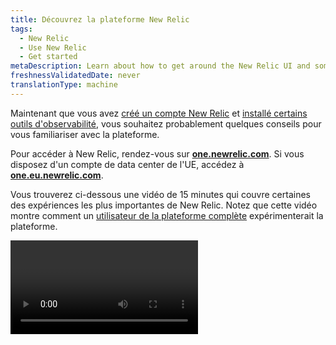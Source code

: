 ```yaml
---
title: Découvrez la plateforme New Relic
tags:
  - New Relic
  - Use New Relic
  - Get started
metaDescription: Learn about how to get around the New Relic UI and some of the most important experiences.
freshnessValidatedDate: never
translationType: machine
---
```


Maintenant que vous avez [créé un compte New Relic](https://newrelic.com/signup) et [installé certains outils d&apos;observabilité](/docs/new-relic-solutions/get-started/implementation-guide-intro), vous souhaitez probablement quelques conseils pour vous familiariser avec la plateforme.

Pour accéder à New Relic, rendez-vous sur <DNT>**[one.newrelic.com](https://one.newrelic.com/all-capabilities)**</DNT>. Si vous disposez d&apos;un compte de data center de l&apos;UE, accédez à <DNT>**[one.eu.newrelic.com](https://one.eu.newrelic.com)**</DNT>.

Vous trouverez ci-dessous une vidéo de 15 minutes qui couvre certaines des expériences les plus importantes de New Relic. Notez que cette vidéo montre comment un [utilisateur de la plateforme complète](/docs/accounts/accounts-billing/new-relic-one-user-management/user-type) expérimenterait la plateforme.

<Video type="wistia" id="y7cea3r0a0" />

<CollapserGroup>
  <Collapser id="video-timestamps" title="Horaire des sujets en vidéo">
    * 00:45 - Fonctionnalités d&apos;épinglage dans votre menu de gauche
    * 1:53 - Le commutateur de compte
    * 2:22 - Comprendre rapidement votre système (Explorer, Navigator, Lookout)
    * 5:18 - Afficher la documentation d&apos;une page d&apos;interface utilisateur
    * 5:44 - Recherche sur toute la plateforme
    * 6h30 - L&apos;interface utilisateur de l&apos;APM
    * 7:06 - Options de base du graphique
    * 8h45 - L&apos;interface utilisateur de l&apos;infrastructure et du logging
    * 10h00 - tableau de bord personnalisé
    * 11:42 - tracing distribué
    * 12:48 - Cartes de service
    * 13h05 - charge de travail
    * 14:03 - Le menu utilisateur
  </Collapser>
</CollapserGroup>

Vous trouverez ci-dessous quelques détails sur les sujets abordés dans la vidéo, ainsi que des liens vers des documents connexes.

<Tabs>
  <TabsBar>
    <TabsBarItem id="capabilities">
      Capacités
    </TabsBarItem>

    <TabsBarItem id="account">
      Changeur de compte
    </TabsBarItem>

    <TabsBarItem id="explore">
      Explorez votre système
    </TabsBarItem>

    <TabsBarItem id="help">
      Aide
    </TabsBarItem>

    <TabsBarItem id="search">
      Recherche
    </TabsBarItem>

    <TabsBarItem id="chart">
      Options de graphique
    </TabsBarItem>

    <TabsBarItem id="connections">
      Comprendre les connexions
    </TabsBarItem>

    <TabsBarItem id="query">
      Interrogez vos données
    </TabsBarItem>

    <TabsBarItem id="account-settings">
      Paramètres du compte
    </TabsBarItem>
  </TabsBar>

  <TabsPages>
    <TabsPageItem id="capabilities">
      Si vous débutez avec New Relic, vous souhaiterez peut-être personnaliser votre menu de gauche. Pour ce faire, accédez à la [page<DNT>**All capabilities**</DNT> ](https://one.newrelic.com/all-capabilities)pour découvrir nos fonctionnalités et expériences de base. Vous pouvez ensuite épingler les fonctionnalités que vous pensez utiliser souvent.

      <img title="New Relic all capabilities page gif" alt="A gif showing how to pin New Relic capabilities." src="/images/transtion-guide_screenshot-full_ui-redesign-customize.gif" />
    </TabsPageItem>

    <TabsPageItem id="account">
      <img title="New Relic account switcher" alt="New Relic account switcher" src="/images/accounts_screenshot-crop_account-switcher-wide.webp" />

      Certaines [organisations New Relic](/docs/accounts/accounts-billing/account-structure/new-relic-account-structure) ont plus d&apos;un compte. Le sélecteur de compte en haut à droite vous indique le compte auquel vous appartenez et vous permet de basculer entre eux. Par défaut, nous vous montrons tous les comptes auxquels vous avez accès dans votre organisation.
    </TabsPageItem>

    <TabsPageItem id="explore">
      <img title="New Relic entity explorer" alt="New Relic entity explorer" src="/images/accounts_screenshot-crop_entity-explorer.webp" />

      <figcaption>
        Les vues <DNT>**List**</DNT>, <DNT>**Navigator**</DNT> et <DNT>**Lookout**</DNT> vous aident à comprendre rapidement ce qui se passe dans l&apos;ensemble de votre système.
      </figcaption>

      Pour avoir une idée de l’état de votre système dans son ensemble, cliquez sur <DNT>**All entities**</DNT>. Nous utilisons le terme [entité](/docs/new-relic-solutions/new-relic-one/core-concepts/what-entity-new-relic) pour désigner quelque chose que New Relic monitore, qu&apos;il s&apos;agisse d&apos;une application, d&apos;un hôte, d&apos;un service de base de données ou de quelque chose d&apos;autre.

      Lorsque vous cliquez sur <DNT>**All entities**</DNT>, vous êtes dans ce que nous appelons la vue de l&apos;explorateur d&apos;entités, également connue sous le nom de vue de la liste des entités. Voyez-vous comment <DNT>**List**</DNT> est sélectionné en haut à droite ?

      Cette vue vous montre un synopsis de tous les éléments que vous monitoring, répartis en catégories ([découvrez ces catégories](/docs/new-relic-solutions/new-relic-one/core-concepts/new-relic-explorer-view-performance-across-apps-services-hosts/#find)). Si vous avez plusieurs entités de monitoring, il se peut qu&apos;il n&apos;en affiche que quelques-unes dans chaque catégorie, avec une priorité sur celles qui ont eu un incident d&apos;alerte. Pour n&apos;importe quelle catégorie, vous pouvez cliquer sur <DNT>**View all**</DNT> pour voir plus d&apos;entités dans cette catégorie.

      Notez que vous pouvez également faire défiler vers le haut et vers le bas le menu de catégorie d&apos;entité du côté gauche, comme autre moyen de parcourir tout ce que vous monitorez.

      À partir de cette vue, vous pouvez passer aux expériences <DNT>**Navigator**</DNT> et <DNT>**Lookout**</DNT> , qui sont également utiles pour comprendre en un coup d&apos;œil l&apos;ensemble de votre système. [Apprenez-en davantage sur ces vues de haut niveau de votre système](/docs/new-relic-solutions/new-relic-one/core-concepts/new-relic-explorer-view-performance-across-apps-services-hosts).

      <img title="New Relic Navigator" alt="New Relic Navigator" src="/images/accounts_screenshot-crop_navigator.webp" />

      New Relic Navigator est conçu pour vous donner un aperçu plus visuel de votre système en fonction de l&apos;état des alertes. Passez la souris sur différentes entités pour voir plus de détails sur leur statut. [En savoir plus sur Navigator.](/docs/new-relic-solutions/new-relic-one/core-concepts/new-relic-explorer-view-performance-across-apps-services-hosts/#view-navigator)

      <img title="New Relic Lookout" alt="New Relic Lookout" src="/images/accounts_screenshot-crop_lookout.webp" />

      Nous disposons également de New Relic Lookout, un autre moyen visuel de voir rapidement comment fonctionne l&apos;ensemble de votre système. Ceci est axé sur les changements de performances : il attire votre attention sur les entités qui ont subi des changements significatifs dans des métriques importantes. [En savoir plus sur Lookout.](/docs/new-relic-solutions/new-relic-one/core-concepts/new-relic-explorer-view-performance-across-apps-services-hosts/#view-lookout)
    </TabsPageItem>

    <TabsPageItem id="help">
      Si vous avez besoin d&apos;aide pour une expérience d&apos;interface utilisateur New Relic, allez simplement en haut de la page et cliquez sur l&apos;icône `?` . Cela vous montrera quelques documents sur l&apos;expérience d&apos;interface utilisateur spécifique dans laquelle vous vous trouvez.
    </TabsPageItem>

    <TabsPageItem id="search">
      <img title="New Relic platform search" alt="New Relic platform search" src="/images/accounts_screenshot-crop_search_1.webp" />

      New Relic dispose également d&apos;une puissante fonctionnalité de recherche. Pour rechercher, cliquez sur <DNT>**Quick Find**</DNT> à gauche. Quelle que soit votre recherche, il vous montrera où ce mot apparaît à différents endroits, comme dans vos services de monitoring, dans vos hôtes de monitoring, dans votre tableau de bord personnalisé, etc. Plus vous monitoring de choses avec New Relic, plus vous utiliserez probablement le bouton de recherche. Pour en savoir plus sur le fonctionnement de la recherche, voir [Recherche](/docs/new-relic-solutions/new-relic-one/ui-data/basic-ui-features/#search).
    </TabsPageItem>

    <TabsPageItem id="chart">
      <img title="New Relic chart options" alt="New Relic chart options" src="/images/apm_screenshot-crop_chart-options.webp" />

      Tous les graphiques New Relic disposent de diverses options disponibles, notamment des options de partage avec des coéquipiers, des options de création <InlinePopover type="alerts" />pour la métrique affichée dans un graphique et des options permettant de voir et de modifier la requête sous-jacente d&apos;un graphique. [En savoir plus sur les options de graphique.](/docs/new-relic-solutions/new-relic-one/ui-data/basic-ui-features)
    </TabsPageItem>

    <TabsPageItem id="connections">
      L’un des aspects les plus puissants de New Relic est la façon dont il vous permet de relier tous les composants de votre système et de comprendre comment ils sont connectés. Regardons quelques fonctionnalités liées à cela.

      ### Tracing distribué [#tracing]

      Le tracing distribué est puissant pour vous aider à approfondir un type spécifique de transaction et à voir les différents appels et composants impliqués dans cette activité. Pour en savoir plus sur l&apos;utilisation de cette fonctionnalité, voir [tracing distribué](/docs/distributed-tracing/ui-data/understand-use-distributed-tracing-ui).

      Il existe plusieurs façons d&apos;accéder au tracing distribué :

      * Pour le tracing distribué global, accédez à : <DNT>**[one.newrelic.com &gt; All capabilities](https://one.newrelic.com/all-capabilities) &gt; Traces**</DNT>. Cela vous montre la trace de vos comptes et de votre entité.
      * tracing spécifique à l&apos;entité. Vous pouvez également accéder à une entité de monitoring spécifique (par exemple, une application de monitoring APM) et cliquer sur <DNT>**Distributed tracing**</DNT> . Cela vous montre des traces qui impliquent cette entité spécifique.

      <img title="Distributed tracing trace waterfall" alt="Distributed tracing trace waterfall" src="/images/apm_screenshot-crop_trace-waterfall.webp" />

      ### Cartes de service [#maps]

      Lorsque vous êtes dans l&apos;interface utilisateur d&apos;une entité de monitoring spécifique, vous pouvez cliquer sur <DNT>**Service map**</DNT> pour voir une carte visuelle de la relation entre ce service et d&apos;autres entités de monitoring. Pour plus de détails, voir [Cartes de service](/docs/new-relic-solutions/new-relic-one/ui-data/service-maps/introduction-service-maps).

      <img title="APM service map" alt="APM service map" src="/images/apm_screenshot-full_service-map.webp" />

      ### Workloads [#workloads]

      Notre fonctionnalité [de charge de travail](/docs/new-relic-solutions/new-relic-one/workloads/workloads-isolate-resolve-incidents-faster) vous permet de regrouper des entités liées de manière à ce qu&apos;elles soient cohérentes avec votre entreprise. Cela devient de plus en plus important à mesure que votre organisation grandit. Voici l&apos;une des pages d&apos;interface utilisateur que vous pouvez trouver dans une workload: une carte montrant l&apos;entité workload .

      <img title="Workload map" alt="Workload map" src="/images/workloads_screenshot-full_workload-map.webp" />
    </TabsPageItem>

    <TabsPageItem id="query">
      <img title="nrql_example.png" alt="nrql_example.png" src="/images/queries-nrql_screenshot-crop_nrql-example-timeseries.webp" />

      Apprendre à interroger vos données vous aidera à tirer le meilleur parti de New Relic. Nous vous proposons de nombreuses expériences d&apos;interface utilisateur prêtes à l&apos;emploi, mais pour optimiser vos efforts d&apos;observabilité, vous souhaiterez probablement importer des données personnalisées et créer des tableaux de bord personnalisés.

      Notre générateur de requêtes utilise NRQL (langage de requête New Relic). Vous n’avez pas encore besoin d’apprendre NRQL. Une fois que vous vous sentez à l&apos;aise avec New Relic et que vous êtes prêt à exploiter davantage sa puissance, vous pouvez commencer à explorer [notre documentation NRQL](/docs/query-your-data/nrql-new-relic-query-language/get-started/introduction-nrql-new-relics-query-language).

      Vous pouvez également explorer vos données sans avoir besoin de connaître NRQL. Accédez à l&apos;[explorateur<DNT>**Metrics and events**</DNT> ](https://one.newrelic.com/data-explorer)pour obtenir une interface visuelle permettant de comprendre vos données.
    </TabsPageItem>

    <TabsPageItem id="account-settings">
      <img title="the location of the New Relic user menu" alt="the location of the New Relic user menu" src="/images/accounts_screenshot-full_user-menu-location.webp" />

      Dans le coin inférieur gauche, vous avez votre menu utilisateur, qui vous donne accès à plus d&apos;options administratives, notamment des options de gestion de vos données et de votre utilisateur. Pour plus d&apos;informations sur les options disponibles, consultez [Paramètres du compte](/docs/accounts/accounts-billing/general-account-settings/intro-account-settings).
    </TabsPageItem>
  </TabsPages>
</Tabs>

## Actualités et mises à jour [#whats-new]

De plus, près du menu utilisateur, là où il est indiqué <DNT>**Help**</DNT>, vous pouvez accéder à nos [<DNT>**What&apos;s new?**</DNT> publications](/whats-new). Il s&apos;agit d&apos;annonces concernant de nouvelles fonctionnalités intéressantes et des changements importants.

Pour une introduction à la découverte de la plateforme New Relic, consultez [Découvrir New Relic](/docs/new-relic-solutions/new-relic-one/introduction-new-relic-one). Ce document détaillera certaines des expériences de base de la plateforme, notamment la recherche sur la plateforme, les options de graphique, les options de partage, etc.

## Options de requête et de création de graphiques [#data-analysis]

Voici quelques fonctionnalités de requête et de graphique disponibles sur la totalité ou la plupart de la plateforme :

<table>
  <thead>
    <tr>
      <th width={250}>
        Si vous voulez...
      </th>

      <th>
        Fais ceci...
      </th>
    </tr>
  </thead>

  <tbody>
    <tr>
      <td>
        Commencez à interroger vos données
      </td>

      <td>
        Accédez à <DNT>**[one.newrelic.com &gt; All capabilities](https://one.newrelic.com/all-capabilities) &gt; Query builder**</DNT> pour interroger vos données ou à <DNT>**[one.newrelic.com &gt; All capabilities](https://one.newrelic.com/all-capabilities) &gt; Metrics &amp; events**</DNT> pour explorer les données.
      </td>
    </tr>

    <tr>
      <td>
        Afficher la requête d&apos;un graphique
      </td>

      <td>
        Pour la plupart des graphiques, vous pouvez [afficher la requête NRQL](/docs/query-your-data/nrql-new-relic-query-language/get-started/introduction-nrql-new-relics-query-language#what-is-nrql) utilisée pour générer ce graphique. Cela peut vous aider à mieux comprendre un graphique ou à l&apos;utiliser comme base pour une nouvelle requête.
      </td>
    </tr>

    <tr id="select-time">
      <td>
        Choisissez la plage horaire
      </td>

      <td>
        Faites glisser sur une section d’un graphique pour zoomer sur cette plage horaire. Ou, si vous souhaitez sélectionner une plage horaire prédéfinie ou en utiliser une personnalisée, utilisez le sélecteur d&apos;intervalle de temps dans le coin supérieur droit de l&apos;interface utilisateur.
      </td>
    </tr>

    <tr id="chart-details">
      <td>
        Afficher les détails du graphique
      </td>

      <td>
        Passez la souris sur un graphique pour voir une fenêtre contextuelle avec plus de détails. Pour certains graphiques, la sélection d&apos;un point sur le graphique vous amènera à une page d&apos;interface utilisateur contenant plus d&apos;informations sur cette métrique.
      </td>
    </tr>

    <tr id="turn-chart-elements-off-on">
      <td>
        Masquer ou renvoyer des éléments du graphique
      </td>

      <td>
        Pour masquer ou afficher un élément de graphique affiché, sélectionnez le nom de cet élément sous le graphique. L’affichage du graphique s’ajustera pour refléter l’absence ou la présence de cet élément.
      </td>
    </tr>
  </tbody>
</table>

## Partagez les graphiques et les vues New Relic avec les membres de l&apos;équipe [#share]

Voici quelques options pour partager les pages et visualisations de l&apos;interface utilisateur de New Relic :

<table>
  <thead>
    <tr>
      <th width={250}>
        Si vous voulez...
      </th>

      <th>
        Fais ceci...
      </th>
    </tr>
  </thead>

  <tbody>
    <tr>
      <td id="permalink">
        Partager une page d&apos;interface utilisateur entière
      </td>

      <td>
        Pour partager une page entière de l&apos;interface utilisateur de New Relic, utilisez l&apos;icône permanente en haut de la plateforme.
      </td>
    </tr>

    <tr>
      <td id="invite-team-member">
        Inviter un membre de l&apos;équipe
      </td>

      <td>
        Pour inviter quelqu&apos;un à rejoindre New Relic afin qu&apos;il puisse voir quelque chose ou collaborer sur un problème, accédez au [menu utilisateur](/docs/accounts/accounts-billing/general-account-settings/intro-account-settings) et cliquez sur <DNT>**Add user**</DNT>.
      </td>
    </tr>

    <tr>
      <td>
        Graphiques des actions
      </td>

      <td>
        Si les graphiques New Relic sont [construits avec une requête NRQL ](/docs/query-your-data/nrql-new-relic-query-language/get-started/introduction-nrql-new-relics-query-language), ils ont un <Icon name="fe-more-horizontal" /> menu qui expose diverses options, y compris des options de partage comme <DNT>**Get as image**</DNT> et <DNT>**Get chart link**</DNT>.
      </td>
    </tr>
  </tbody>
</table>

Quelques notes sur le partage :

* La personne avec laquelle vous partagez peut ne pas avoir accès aux données de ce compte. Pour résoudre ce problème, une personne de votre équipe disposant de capacités de gestion des utilisateurs New Relic doit ajouter cette personne au compte.
* Si quelqu&apos;un ne peut pas accéder à un dashboard personnalisé, il se peut qu&apos;il soit défini comme privé. En savoir plus sur [les autorisationsdashboard ](/docs/query-your-data/explore-query-data/dashboards/introduction-dashboards#dashboards-permissions).
* Certaines options de partage ont des plages horaires associées, ce qui peut avoir un impact sur les visionnages ultérieurs. Par exemple, si vous utilisez l&apos;option <DNT>**Get chart link**</DNT> d&apos;un graphique et que ce graphique est défini sur « 30 dernières minutes », lorsqu&apos;il sera visualisé, il affichera les 30 dernières minutes, et non la plage horaire affichée lors du partage. Pour partager une plage horaire spécifique, vous devez sélectionner cette plage horaire dans l&apos;interface utilisateur.

## Rechercher des comptes, des capacités et des entités [#search]

Pour rechercher dans toutes vos données New Relic, cliquez sur <DNT>**Quick Find**</DNT> en haut de l&apos;interface utilisateur de New Relic. À partir de là, vous pourrez rechercher votre entité ainsi que les capacités de New Relic.

Disons que vous êtes développeurs pour une boutique de commerce électronique et que vous recherchez un service qui monitore votre panier. Vous pouvez saisir `Checkout-service` dans le champ <DNT>**Search and Navigate**</DNT> . Vous pourrez voir toutes les entités qui correspondent à cette description. Chaque résultat sera accompagné d&apos;une icône de gravité d&apos;alerte afin que vous puissiez voir rapidement s&apos;il y a des problèmes.

Mais que faire si vous ne vous souvenez pas du nom de l’entité qui gère votre panier ? Vous pouvez plutôt rechercher des fonctionnalités, comme <DNT>**APM &amp; Services**</DNT> ou <DNT>**Alerts**</DNT>. Les capacités n&apos;auront pas d&apos;icône d&apos;état d&apos;alerte.

* Cette recherche porte sur tous les comptes auxquels vous avez accès dans votre organisation. Pour en savoir plus sur l’accès au compte, consultez [Facteurs affectant l’accès](/docs/accounts/accounts-billing/general-account-settings/factors-affecting-access-features-data).
* les entités qui cessent d&apos;exister sont [disponibles dans la recherche pendant huit jours](/docs/new-relic-one-entity-explorer#data-retention).

Si votre organisation possède [plusieurs comptes](/docs/accounts/accounts-billing/general-account-settings/factors-affecting-access-features-data), utilisez le [sélecteur de compte](/docs/new-relic-solutions/get-started/glossary/#account-switcher).

## Raccourcis clavier [#shortcuts]

Vous pouvez utiliser des raccourcis clavier pour naviguer efficacement dans l&apos;interface utilisateur.

<table>
  <thead>
    <tr>
      <th>
        Action
      </th>

      <th>
        Raccourci
      </th>
    </tr>
  </thead>

  <tbody>
    <tr>
      <td>
        Ouvrir la liste des raccourcis clavier
      </td>

      <td>
        `?`
      </td>
    </tr>

    <tr>
      <td>
        Réduire ou développer le menu latéral
      </td>

      <td>
        `[`
      </td>
    </tr>

    <tr>
      <td>
        Ouvrir la recherche globale
      </td>

      <td>
        Mac : `⌘` + `K`

        Windows: `Ctrl` + `K`
      </td>
    </tr>

    <tr>
      <td>
        Ouvrir la console NRQL
      </td>

      <td>
        `Ctrl` + `Shift` + `O`
      </td>
    </tr>

    <tr>
      <td>
        Entrée du filtre de mise au point
      </td>

      <td>
        `F`
      </td>
    </tr>

    <tr>
      <td>
        Copier le permalien
      </td>

      <td>
        Mac : `⌘` + `.`

        Windows: `Ctrl` + `.`
      </td>
    </tr>

    <tr>
      <td>
        Accéder à l&apos;intégration et aux agents
      </td>

      <td>
        `G` alors `I`
      </td>
    </tr>

    <tr>
      <td>
        Accéder à toutes les entités
      </td>

      <td>
        `G` alors `E`
      </td>
    </tr>

    <tr>
      <td>
        Accéder à toutes les fonctionnalités
      </td>

      <td>
        `G` alors `C`
      </td>
    </tr>

    <tr>
      <td>
        Accéder à l&apos;aide et au support
      </td>

      <td>
        `G` alors `?`
      </td>
    </tr>

    <tr>
      <td>
        Accéder aux capacités épinglées
      </td>

      <td>
        `G` alors `1`-`9`
      </td>
    </tr>

    <tr>
      <td>
        Aller à ajouter un utilisateur
      </td>

      <td>
        `A` alors `U`
      </td>
    </tr>
  </tbody>
</table>

## Paramètres du compte et de l&apos;utilisateur [#account-dropdown]

Pour trouver les paramètres du compte et les préférences utilisateur, utilisez le [menu utilisateur](/docs/accounts/accounts-billing/general-account-settings/intro-account-settings).

## Autres expériences d&apos;interface utilisateur [#other]

Voici un aperçu de quelques expériences d’interface utilisateur de plateforme de base. Pour en savoir plus sur l&apos;interface utilisateur, recherchez des documents relatifs aux outils et fonctionnalités spécifiques de New Relic.